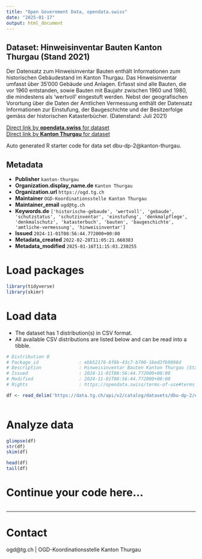 ```yaml
---
title: "Open Government Data, opendata.swiss"
date: "2025-01-17"
output: html_document
---
```


## Dataset: Hinweisinventar Bauten Kanton Thurgau (Stand 2021)

Der Datensatz zum Hinweisinventar Bauten enthält Informationen zum historischen Gebäudestand im Kanton Thurgau. Das Hinweisinventar umfasst über 35'000 Gebäude und Anlagen. Erfasst sind alle Bauten, die vor 1960 entstanden, sowie Bauten mit Baujahr zwischen 1960 und 1980, die mindestens als 'wertvoll' eingestuft werden. Nebst der geografischen Vorortung über die Daten der Amtlichen Vermessung enthält der Datensatz Informationen zur Einstufung, der Baugeschichte und der Besitzerfolge gemäss der historischen Katasterbücher. (Datenstand: Juli 2021)

[Direct link by **opendata.swiss** for dataset](https://opendata.swiss/de/dataset/hinweisinventar-bauten-kanton-thurgau-stand-2021)<br>
[Direct link by **Kanton Thurgau** for dataset](https://data.tg.ch/explore/dataset/dbu-dp-2/)

Auto generated R starter code for data set dbu-dp-2@kanton-thurgau.

## Metadata

- **Publisher** `kanton-thurgau`
- **Organization.display_name.de** `Kanton Thurgau`
- **Organization.url** `https://ogd.tg.ch`
- **Maintainer** `OGD-Koordinationsstelle Kanton Thurgau`
- **Maintainer_email** `ogd@tg.ch`
- **Keywords.de** `['historische-gebaude', 'wertvoll', 'gebaude', 'schutzstatus', 'schutzinventar', 'einstufung', 'denkmalpflege', 'denkmalschutz', 'katasterbuch', 'bauten', 'baugeschichte', 'amtliche-vermessung', 'hinweisinventar']`
- **Issued** `2024-11-01T08:56:44.772000+00:00`
- **Metadata_created** `2022-02-28T11:05:21.660383`
- **Metadata_modified** `2025-01-16T11:15:03.230255`


# Load packages

```r

library(tidyverse)
library(skimr)

```

# Load data

-   The dataset has 1 distribution(s) in CSV format.
-   All available CSV distributions are listed below and can be read into a tibble.

```r

# Distribution 0
# Package_id               : ebb52176-6f8b-43c7-b700-16ed3fb9898d
# Description              : Hinweisinventar Bauten Kanton Thurgau (Stand 2021) (csv)
# Issued                   : 2024-11-01T08:56:44.772000+00:00
# Modified                 : 2024-11-01T08:56:44.772000+00:00
# Rights                   : https://opendata.swiss/terms-of-use#terms_by

df <- read_delim('https://data.tg.ch/api/v2/catalog/datasets/dbu-dp-2/exports/csv?use_labels=true')



```

# Analyze data

```r

glimpse(df)
str(df)
skim(df)

head(df)
tail(df)

```

# Continue your code here...

```r

```

------------------------------------------------------------------------

# Contact

ogd@tg.ch | OGD-Koordinationsstelle Kanton Thurgau
